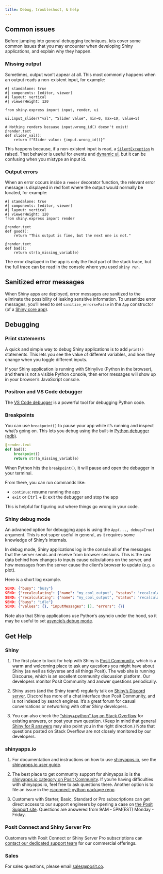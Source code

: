 ```yaml
---
title: Debug, troubleshoot, & help
---
```


## Common issues

Before jumping into general debugging techniques, lets cover some common issues that you may encounter when developing Shiny applications, and explain why they happen.

### Missing output

Sometimes, output won't appear at all.
This most commonly happens when an output reads a non-existent input, for example:

```shinylive-python
#| standalone: true
#| components: [editor, viewer]
#| layout: vertical
#| viewerHeight: 120

from shiny.express import input, render, ui

ui.input_slider("val", "Slider value", min=0, max=10, value=5)

# Nothing renders because input.wrong_id() doesn't exist!
@render.text
def slider_val():
    return f"Slider value: {input.wrong_id()}"
```

This happens because, if a non-existent input is read, a [`SilentException`](/api/express/req.html#shiny) is raised.
That behavior is useful for events and [dynamic ui](/docs/ui-dynamic.qmd), but it can be confusing when you mistype an input id.

### Output errors

When an error occurs inside a `render` decorator function, the relevant error message is displayed in red font where the output would normally be located, for example:

```shinylive-python
#| standalone: true
#| components: [editor, viewer]
#| layout: vertical
#| viewerHeight: 120
from shiny.express import render

@render.text
def good():
    return "This output is fine, but the next one is not."

@render.text
def bad():
    return str(a_missing_variable)
```

The error displayed in the app is only the final part of the stack trace, but the full trace can be read in the console where you used `shiny run`.

::: callout-note
## Sanitized error messages

When Shiny apps are deployed, error messages are sanitized to the eliminate the possibility of leaking sensitive information.
To unsanitize error messages, you'll need to set `sanitize_errors=False` in the `App` constructor (of a [Shiny core app](/docs/express-vs-core.qmd)).
:::

## Debugging

### Print statements

A quick and simple way to debug Shiny applications is to add `print()` statements.
This lets you see the value of different variables, and how they change when you toggle different inputs.

::: callout-warning
If your Shiny application is running with Shinylive (Python in the browser), and there is not a visible Python console, then error messages will show up in your browser's JavaScript console.
:::

### Positron and VS Code debugger

The [VS Code debugger](https://code.visualstudio.com/docs/editor/debugging) is a powerful tool for debugging Python code.

### Breakpoints {#breakpoints}

You can use `breakpoint()` to pause your app while it's running and inspect what's going on.
This lets you debug using the built-in [Python debugger (pdb)](https://docs.python.org/3/library/pdb.html).

```python
@render.text
def bad():
    breakpoint()
    return str(a_missing_variable)
```

When Python hits the `breakpoint()`, it will pause and open the debugger in your terminal.

From there, you can run commands like:

- `continue`: resume running the app
- `exit` or <kbd>Ctrl</kbd> + <kbd>D</kbd>: exit the debugger and stop the app

This is helpful for figuring out where things go wrong in your code.


### Shiny debug mode

An advanced option for debugging apps is using the `App(..., debug=True)` argument.
This is not super useful in general, as it requires some knowledge of Shiny's internals.

In debug mode, Shiny applications log in the console all of the messages that the server sends and receive from browser sessions.
This is the raw data behind how changes to inputs cause calculations on the server, and how messages from the server cause the client's browser to update (e.g. a plot).

Here is a short log example.

```json
SEND: {"busy": "busy"}
SEND: {"recalculating": {"name": "my_cool_output", "status": "recalculating"}}
SEND: {"recalculating": {"name": "my_cool_output", "status": "recalculated"}}
SEND: {"busy": "idle"}
SEND: {"values": {}, "inputMessages": [], "errors": {}}
```

Note also that Shiny applications use Python's asyncio under the hood, so it may be useful to set
[asyncio's debug mode](https://docs.python.org/3/library/asyncio-dev.html#debug-mode).


## Get Help

### Shiny

  1. The first place to look for help with Shiny is [Posit Community](https://community.rstudio.com/c/shiny){target="_blank"}, which is a warm and welcoming place to ask any questions you might have about Shiny (as well as tidyverse and all things Posit). The web site is running Discourse, which is an excellent community discussion platform. Our developers monitor Posit Community and answer questions periodically.

  2. Shiny users (and the Shiny team!) regularly talk on [Shiny's Discord server](https://discord.gg/yMGCamUMnS){target="_blank"}. Discord has more of a chat interface than Posit Community, and is not indexed by search engines. It's a great forum for casual conversations or networking with other Shiny developers.

  3. You can also check the ["shiny+python" tag on Stack Overflow](https://stackoverflow.com/questions/tagged/shiny+python){target="_blank"} for existing answers, or post your own question. (Keep in mind that general [Shiny for R answers](https://stackoverflow.com/questions/tagged/shiny){target="_blank"} may also point you in the right direction.) Note that questions posted on Stack Overflow are not closely monitored by our developers.

### shinyapps.io

  1. For documentation and instructions on how to use [shinyapps.io](http://shinyapps.io){target="_blank"}, see the [shinyapps.io user guide](https://docs.posit.co/shinyapps.io/?_gl=1*fwm1mn*_ga*MjQzNjU5NDUuMTY0ODgyOTc5Ng..*_ga_HXP006LBGY*MTY5MTQ0NjYwNy41LjAuMTY5MTQ0NjYwOS4wLjAuMA..){target="_blank"}.

  2. The best place to get community support for shinyapps.io is the [shinyapps.io category on Posit Community](https://community.rstudio.com/tags/shinyappsio?_gl=1*nqeupu*_ga*MjQzNjU5NDUuMTY0ODgyOTc5Ng..*_ga_2C0WZ1JHG0*MTY5MTQ0NjYwNy41LjAuMTY5MTQ0NjYwOS4wLjAuMA..*_ga_HXP006LBGY*MTY5MTQ0NjYwNy41LjAuMTY5MTQ0NjYwOS4wLjAuMA..){target="_blank"}. If you're having difficulties with shinyapps.io, feel free to ask questions there. Another option is to file an issue in the [rsconnect-python package repo](https://github.com/rstudio/rsconnect-python/issues){target="_blank"}.


  3. Customers with Starter, Basic, Standard or Pro subscriptions can get direct access to our support engineers by opening a case on [the Posit Support site](https://support.posit.co/?_gl=1*1aff1iz*_ga*MjQzNjU5NDUuMTY0ODgyOTc5Ng..*_ga_2C0WZ1JHG0*MTY5MTQ0NjYwNy41LjAuMTY5MTQ0NjYwOS4wLjAuMA..*_ga_HXP006LBGY*MTY5MTQ0NjYwNy41LjAuMTY5MTQ0NjYwOS4wLjAuMA..){target="_blank"}. Questions are answered from 9AM - 5PM(EST) Monday - Friday.


### Posit Connect and Shiny Server Pro

Customers with Posit Connect or Shiny Server Pro subscriptions can [contact our dedicated support team](https://support.posit.co/){target="_blank"} for our commercial offerings.

### Sales

For sales questions, please email [sales@posit.co](mailto:sales@posit.co).
